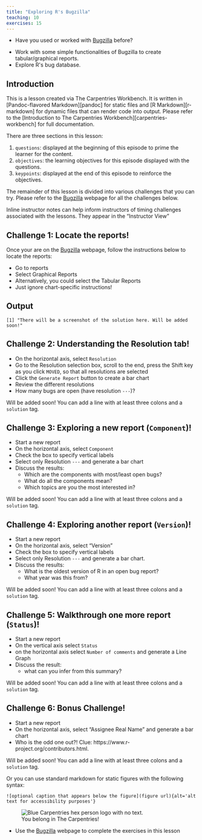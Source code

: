 ```yaml
---
title: "Exploring R's Bugzilla"
teaching: 10
exercises: 15
---
```


:::::::::::::::::::::::::::::::::::::: questions 

- Have you used or worked with [Bugzilla](https://bugs.r-project.org/) before?

::::::::::::::::::::::::::::::::::::::::::::::::

::::::::::::::::::::::::::::::::::::: objectives

- Work with some simple functionalities of Bugzilla to create tabular/graphical reports.
- Explore R\'s bug database.

::::::::::::::::::::::::::::::::::::::::::::::::

## Introduction

This is a lesson created via The Carpentries Workbench. It is written in
[Pandoc-flavored Markdown][pandoc] for static files and
[R Markdown][r-markdown] for dynamic files that can render code into output. 
Please refer to the [Introduction to The Carpentries 
Workbench][carpentries-workbench] for full documentation.

There are three sections in this lesson:

 1. `questions`: displayed at the beginning of this episode to prime the
    learner for the content.
 2. `objectives`: the learning objectives for this episode displayed with
    the questions.
 3. `keypoints`: displayed at the end of this episode to reinforce the
    objectives.
    

The remainder of this lesson is divided into various challenges that you can try. Please refer to the [Bugzilla](https://bugs.r-project.org/) webpage for all the challenges below.

:::::::::::::::::::::::::::::::::::::::::::::::::::::::::::::::::::: instructor

Inline instructor notes can help inform instructors of timing challenges
associated with the lessons. They appear in the "Instructor View"

::::::::::::::::::::::::::::::::::::::::::::::::::::::::::::::::::::::::::::::::

::::::::::::::::::::::::::::::::::::: challenge 

## Challenge 1: Locate the reports!

Once your are on the [Bugzilla](https://bugs.r-project.org/) webpage, follow the instructions below to locate the reports:

- Go to reports 
- Select Graphical Reports 
- Alternatively, you could select the Tabular Reports
- Just ignore chart-specific instructions!

:::::::::::::::::::::::: solution 

## Output
 
```output
[1] "There will be a screenshot of the solution here. Will be added soon!"
```

:::::::::::::::::::::::::::::::::


## Challenge 2: Understanding the Resolution tab!

- On the horizontal axis, select `Resolution`
- Go to the Resolution selection box, scroll to the end, press the Shift key as you click `MOVED`, so that all resolutions are selected
- Click the `Generate Report` button to create a bar chart
- Review the different resolutions
- How many bugs are open (have resolution `---`)?

:::::::::::::::::::::::: solution 

Will be added soon!
You can add a line with at least three colons and a `solution` tag.

:::::::::::::::::::::::::::::::::

## Challenge 3: Exploring a new report (`Component`)!

- Start a new report
- On the horizontal axis, select `Component`
- Check the box to specify vertical labels
- Select only Resolution `---` and generate a bar chart
- Discuss the results:
  - Which are the components with most/least open bugs? 
  - What do all the components mean? 
  - Which topics are you the most interested in?

:::::::::::::::::::::::: solution 

Will be added soon!
You can add a line with at least three colons and a `solution` tag.

:::::::::::::::::::::::::::::::::

## Challenge 4: Exploring another report (`Version`)!

- Start a new report
- On the horizontal axis, select "Version"
- Check the box to specify vertical labels
- Select only Resolution `---` and generate a bar chart.
- Discuss the results:
  - What is the oldest version of R in an open bug report? 
  - What year was this from?

:::::::::::::::::::::::: solution 

Will be added soon!
You can add a line with at least three colons and a `solution` tag.

:::::::::::::::::::::::::::::::::

## Challenge 5: Walkthrough one more report (`Status`)!

- Start a new report
- On the vertical axis select `Status`
- on the horizontal axis select `Number of comments` and generate a Line Graph
- Discuss the result: 
  - what can you infer from this summary?

:::::::::::::::::::::::: solution 

Will be added soon!
You can add a line with at least three colons and a `solution` tag.

:::::::::::::::::::::::::::::::::

## Challenge 6: Bonus Challenge!

- Start a new report
- On the horizontal axis, select "Assignee Real Name" and generate a bar chart
- Who is the odd one out?! Clue: https://www.r-project.org/contributors.html.

:::::::::::::::::::::::: solution 

Will be added soon!
You can add a line with at least three colons and a `solution` tag.

:::::::::::::::::::::::::::::::::


::::::::::::::::::::::::::::::::::::::::::::::::

Or you can use standard markdown for static figures with the following syntax:

`![optional caption that appears below the figure](figure url){alt='alt text for
accessibility purposes'}`

![You belong in The Carpentries!](https://raw.githubusercontent.com/carpentries/logo/master/Badge_Carpentries.svg){alt='Blue Carpentries hex person logo with no text.'}


::::::::::::::::::::::::::::::::::::: keypoints 

- Use the [Bugzilla](https://bugs.r-project.org/) webpage to complete the exercises in this lesson

::::::::::::::::::::::::::::::::::::::::::::::::


